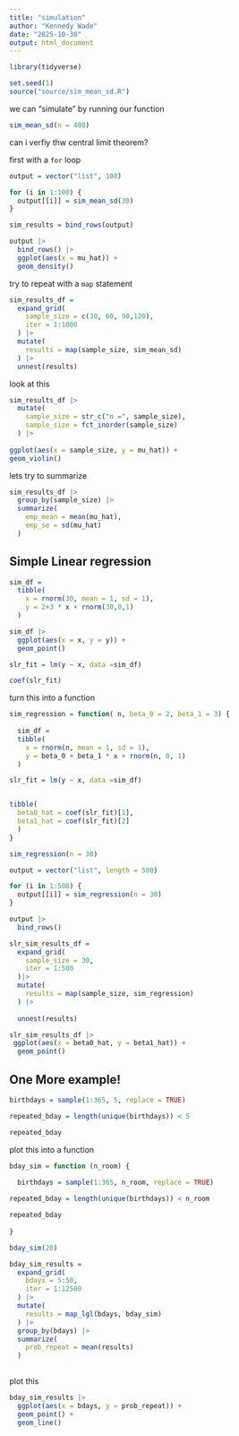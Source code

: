 ```yaml
---
title: "simulation"
author: "Kennedy Wade"
date: "2025-10-30"
output: html_document
---
```


```r

library(tidyverse)

set.seed(1)
source("source/sim_mean_sd.R")

```

we can "simulate" by running our function

```r
sim_mean_sd(n = 400)
```

can i verfiy thw central limit theorem?

 first with a `for` loop 

```r
output = vector("list", 100)

for (i in 1:100) {
  output[[i]] = sim_mean_sd(30)
}

sim_results = bind_rows(output)

output |>
  bind_rows() |>
  ggplot(aes(x = mu_hat)) +
  geom_density()


```


try to repeat with a `map` statement 

```r
sim_results_df =
  expand_grid( 
    sample_size = c(30, 60, 90,120),
    iter = 1:1000
  ) |> 
  mutate(
    results = map(sample_size, sim_mean_sd)
  ) |>
  unnest(results)
```


look at this

```r
sim_results_df |>
  mutate(
    sample_size = str_c("n =", sample_size),
    sample_size = fct_inorder(sample_size)
  ) |>
  
ggplot(aes(x = sample_size, y = mu_hat)) +
geom_violin()
```

lets try to summarize

```r
sim_results_df |>
  group_by(sample_size) |>
  summarize(
    emp_mean = mean(mu_hat),
    emp_se = sd(mu_hat)
  )
```


## Simple Linear regression 

```r
sim_df = 
  tibble(
    x = rnorm(30, mean = 1, sd = 1),
    y = 2+3 * x + rnorm(30,0,1)
  )

sim_df |>
  ggplot(aes(x = x, y = y)) +
  geom_point()

slr_fit = lm(y ~ x, data =sim_df)

coef(slr_fit)
```


turn this into a function 
```r
sim_regression = function( n, beta_0 = 2, beta_1 = 3) {
 
  sim_df = 
  tibble(
    x = rnorm(n, mean = 1, sd = 1),
    y = beta_0 + beta_1 * x + rnorm(n, 0, 1)
  )

slr_fit = lm(y ~ x, data =sim_df)


tibble( 
  beta0_hat = coef(slr_fit)[1],
  beta1_hat = coef(slr_fit)[2]
  )
}

```


```r
sim_regression(n = 30)
```


```r
output = vector("list", length = 500)

for (i in 1:500) {
  output[[i]] = sim_regression(n = 30)
}

output |>
  bind_rows()
```


```r
slr_sim_results_df = 
  expand_grid(
    sample_size = 30,
    iter = 1:500
  )|>
  mutate(
    results = map(sample_size, sim_regression)
  ) |>
  
  unnest(results)

slr_sim_results_df |>
 ggplot(aes(x = beta0_hat, y = beta1_hat)) + 
  geom_point()
```


## One More example!

```r
birthdays = sample(1:365, 5, replace = TRUE)

repeated_bday = length(unique(birthdays)) < 5

repeated_bday

```



plot this into a function
```r
bday_sim = function (n_room) {
  
  birthdays = sample(1:365, n_room, replace = TRUE)

repeated_bday = length(unique(birthdays)) < n_room

repeated_bday
  
}

bday_sim(20)
```



```r
bday_sim_results = 
  expand_grid(
    bdays = 5:50,
    iter = 1:12500
  ) |>
  mutate(
    results = map_lgl(bdays, bday_sim)
  ) |>
  group_by(bdays) |>
  summarize(
    prob_repeat = mean(results)
  )
 
```


plot this 

```r
bday_sim_results |>
  ggplot(aes(x = bdays, y = prob_repeat)) +
  geom_point() +
  geom_line()
```

















